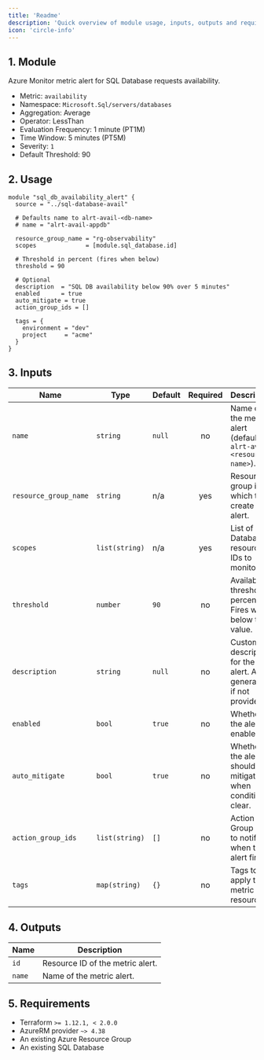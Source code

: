 ```yaml
---
title: 'Readme'
description: 'Quick overview of module usage, inputs, outputs and requirements.'
icon: 'circle-info'
---
```


## 1. Module
Azure Monitor metric alert for SQL Database requests availability.

- Metric: `availability`
- Namespace: `Microsoft.Sql/servers/databases`
- Aggregation: Average
- Operator: LessThan
- Evaluation Frequency: 1 minute (PT1M)
- Time Window: 5 minutes (PT5M)
- Severity: `1`
 - Default Threshold: 90

## 2. Usage
```hcl main.tf
module "sql_db_availability_alert" {
  source = "../sql-database-avail"

  # Defaults name to alrt-avail-<db-name>
  # name = "alrt-avail-appdb"

  resource_group_name = "rg-observability"
  scopes              = [module.sql_database.id]

  # Threshold in percent (fires when below)
  threshold = 90

  # Optional
  description  = "SQL DB availability below 90% over 5 minutes"
  enabled      = true
  auto_mitigate = true
  action_group_ids = []

  tags = {
    environment = "dev"
    project     = "acme"
  }
}
```

## 3. Inputs
| Name | Type | Default | Required | Description |
|------|------|---------|:--------:|-------------|
| `name` | `string` | `null` | no | Name of the metric alert (defaults to `alrt-avail-<resource-name>`). |
| `resource_group_name` | `string` | n/a | yes | Resource group in which to create the alert. |
| `scopes` | `list(string)` | n/a | yes | List of SQL Database resource IDs to monitor. |
| `threshold` | `number` | `90` | no | Availability threshold percentage. Fires when below this value. |
| `description` | `string` | `null` | no | Custom description for the alert. Auto-generated if not provided. |
| `enabled` | `bool` | `true` | no | Whether the alert is enabled. |
| `auto_mitigate` | `bool` | `true` | no | Whether the alert should auto mitigate when conditions clear. |
| `action_group_ids` | `list(string)` | `[]` | no | Action Group IDs to notify when the alert fires. |
| `tags` | `map(string)` | `{}` | no | Tags to apply to the metric alert resource. |

## 4. Outputs
| Name | Description |
|------|-------------|
| `id` | Resource ID of the metric alert. |
| `name` | Name of the metric alert. |

## 5. Requirements
- Terraform `>= 1.12.1, < 2.0.0`
- AzureRM provider `~> 4.38`
- An existing Azure Resource Group
- An existing SQL Database


